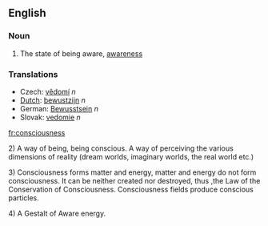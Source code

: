 ==English==
=== Noun ===

# The state of being aware, [[awareness]]

===Translations===
*Czech: [[vědomí]]  ''n''
*[[Dutch]]: [[bewustzijn]] ''n''
*German: [[Bewusstsein]] ''n''
*Slovak: [[vedomie]]  ''n''

[[fr:consciousness]]

2) A way of being, being conscious. A way of perceiving the various dimensions of reality (dream worlds, imaginary worlds, the real world etc.)

3) Consciousness forms matter and energy, matter and energy do not form consciousness. It can be neither created nor destroyed, thus ,the Law of the Conservation of Consciousness. Consciousness fields produce conscious particles.

4) A Gestalt of Aware energy.